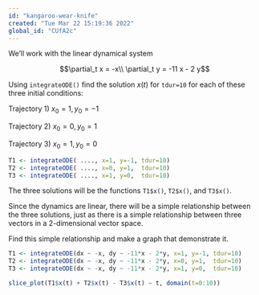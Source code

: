 ```yaml
---
id: "kangaroo-wear-knife"
created: "Tue Mar 22 15:19:36 2022"
global_id: "CUfA2c"
---
```


We'll work with the linear dynamical system

$$\partial_t x = -x\\
\partial_t y = -11 x - 2 y$$

Using `integrateODE()` find the solution $x(t)$ for `tdur=10` for each of these three initial conditions:

Trajectory 1) $x_0=1, y_0=-1$

Trajectory 2) $x_0=0, y_0=1$

Trajectory 3) $x_0=1, y_0=0$

```r
T1 <- integrateODE( ...., x=1, y=-1, tdur=10)
T2 <- integrateODE( ...., x=0, y=1,  tdur=10) 
T3 <- integrateODE( ...., x=1, y=0,  tdur=10)
```

The three solutions will be the functions `T1$x()`, `T2$x()`, and `T3$x()`.

Since the dynamics are linear, there will be a simple relationship between the three solutions, just as there is a simple relationship between three vectors in a 2-dimensional vector space.

Find this simple relationship and make a graph that demonstrate it.

<!-- solution -->
```r
T1 <- integrateODE(dx ~ -x, dy ~ -11*x - 2*y, x=1, y=-1, tdur=10)
T2 <- integrateODE(dx ~ -x, dy ~ -11*x - 2*y, x=0, y=1,  tdur=10) 
T3 <- integrateODE(dx ~ -x, dy ~ -11*x - 2*y, x=1, y=0,  tdur=10)

slice_plot(T1$x(t) + T2$x(t) - T3$x(t) ~ t, domain(t=0:10))
```


